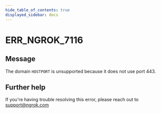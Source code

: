 ```yaml
---
hide_table_of_contents: true
displayed_sidebar: docs
---
```



# ERR_NGROK_7116

## Message

The domain `HOSTPORT` is unsupported because it does not use port 443.

<ErrorDetails error="err_ngrok_7116" />

## Further help

If you're having trouble resolving this error, please reach out to [support@ngrok.com](mailto:support@ngrok.com?subject=Help%20with%20ERR_NGROK_7116)
